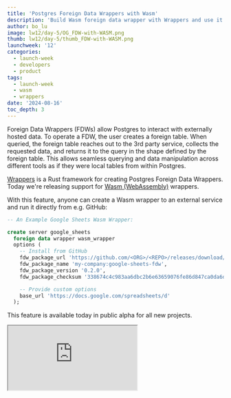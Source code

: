```yaml
---
title: 'Postgres Foreign Data Wrappers with Wasm'
description: 'Build Wasm foreign data wrapper with Wrappers and use it on Supabase'
author: bo_lu
image: lw12/day-5/OG_FDW-with-WASM.png
thumb: lw12/day-5/thumb_FDW-with-WASM.png
launchweek: '12'
categories:
  - launch-week
  - developers
  - product
tags:
  - launch-week
  - wasm
  - wrappers
date: '2024-08-16'
toc_depth: 3
---
```


Foreign Data Wrappers (FDWs) allow Postgres to interact with externally hosted data. To operate a FDW, the user creates a foreign table. When queried, the foreign table reaches out to the 3rd party service, collects the requested data, and returns it to the query in the shape defined by the foreign table. This allows seamless querying and data manipulation across different tools as if they were local tables from within Postgres.

[Wrappers](https://github.com/supabase/wrappers) is a Rust framework for creating Postgres Foreign Data Wrappers. Today we're releasing support for [Wasm (WebAssembly)](https://webassembly.org/) wrappers.

With this feature, anyone can create a Wasm wrapper to an external service and run it directly from e.g. GitHub:

```sql
-- An Example Google Sheets Wasm Wrapper:

create server google_sheets
  foreign data wrapper wasm_wrapper
  options (
    -- Install from GitHub
    fdw_package_url 'https://github.com/<ORG>/<REPO>/releases/download/v0.2.0/google_sheets_fdw.wasm',
    fdw_package_name 'my-company:google-sheets-fdw',
    fdw_package_version '0.2.0',
    fdw_package_checksum '338674c4c983aa6dbc2b6e63659076fe86d847ca0da6d57a61372b44e0fe4ac9',

	-- Provide custom options
	base_url 'https://docs.google.com/spreadsheets/d'
  );
```

This feature is available today in public alpha for all new projects.

<div className="video-container">
  <iframe
    className="w-full"
    src="https://www.youtube-nocookie.com/embed/wCwEWR4k0no"
    title="Build Wasm foreign data wrapper with Wrappers and use it on Supabase"
    allow="accelerometer; autoplay; clipboard-write; encrypted-media; fullscreen; gyroscope; picture-in-picture; web-share"
    allowfullscreen
  />
</div>

## What are Foreign Data Wrappers?

[Foreign Data Wrappers (FDW)](https://wiki.postgresql.org/wiki/Foreign_data_wrappers) are a powerful feature of Postgres that allows you to connect to and query external data sources as if they were regular tables.

<div>
  <Img
    alt="Foreign Data Wrappers"
    src={{
      light: '/images/blog/lw12/day-5/FDW--light.png',
      dark: '/images/blog/lw12/day-5/FDW.png',
    }}
  />
</div>

[Wrappers](https://github.com/supabase/wrappers) is an open source project that simplifies the creation of Postgres Foreign Data Wrappers using [Rust](https://www.rust-lang.org/).

## Why WebAssembly?

[WebAssembly (Wasm)](https://webassembly.org/) is a binary instruction format that enables secure and high-performance execution of code on the web. It is originally designed for web browsers, but now can also be used in server-side environments like Postgres.

Here's how the Wasm FDW benefits us:

- **Improved Security:** Wasm's sandboxed execution runtime with minimum interfaces enhances the security of FDW.
- **Simplified Development:** Developers can use [Rust](https://www.rust-lang.org/) to create complex FDWs without diving deep into Postgres internal API.
- **Simplified Distribution:** Easily distribute your Wasm FDW through any URL-accessible storage (such as GitHub or S3).
- **Enhanced Performance:** Wasm's near-native speed ensures FDWs operate with minimal overhead.
- **Increased Modularity:** Each Wasm FDW is an isolated package which is dynamically loaded and executed by Wrappers individually.

## Architecture

To better understand how the Wasm FDW works, let's take a look at the architecture:

<div>
  <Img
    alt="Wasm FDW architecture"
    src={{
      light: '/images/blog/lw12/day-5/FDW-architecture--light.png',
      dark: '/images/blog/lw12/day-5/FDW-architecture.png',
    }}
  />
</div>

The above diagram illustrates the key components and how they interact:

1. **Supabase Wrappers Extension (Host):** This is the core component that runs within Postgres. It includes below modules:
   - **Wasm Runtime:** Provides runtime environment to executes the Wasm FDW package.
   - **HTTP Interface:** Manages communication with external data sources through HTTP.
   - **Utilities:** Helper tools and functions to support FDW operations.
   - Other modules providing specific functionalities, such like JWT, stats and etc.
2. **Wasm FDWs (Guests):** Isolated, dynamically-loaded Wasm packages that perform data fetching and processing. They execute in a sandboxed environment to ensure security and performance. For example:
   - **Snowflake Wasm FDW:** A foreign data wrapper specifically designed to interact with [Snowflake](https://www.snowflake.com/).
   - **Paddle Wasm FDW:** Another FDW example, tailored for [Paddle](https://www.paddle.com/) integration.
3. **Web Storage:** Represents external storage services like [GitHub](https://github.com/) or [S3](https://aws.amazon.com/s3/), where Wasm packages can be publicly stored and downloaded from.
4. **External Data Source:** Various external systems which data is fetched from or pushed to, such as [Snowflake](https://www.snowflake.com/) and [Paddle](https://www.paddle.com/). Data is accessed using RESTful APIs.

## Data fetching

Wasm FDWs are loaded dynamically when the first request is made. The interaction flow is:

1. **Wasm download:** The Wasm FDWs are dynamically downloaded from web storage services, like GitHub or S3, and cached locally. This happens the first time the `SELECT` statement is initiated.
2. **Initialization and Execution:** Once downloaded, the Wasm FDWs are initialized and executed within the embedded Wasm runtime environment. This provides a secure, sandboxed execution environment that isolates the packages from the main Postgres system.
3. **Data Fetching via RESTful API:** The Wasm FDWs interact with their respective external data sources via RESTful APIs.
4. **Query Handling and Data Integration:** When a query is executed against a foreign table in Postgres, the Supabase Wrappers extension invokes the appropriate Wasm FDW, fetches data from the external source, processes it, and returns it to the Supabase Wrappers, which integrates it back into the Postgres query execution pipeline.

The Wasm FDW currently only supports data sources which have HTTP(s) based JSON API, other sources such like TCP/IP based DBMS or local files are not supported yet.

## Developing your own Wasm FDW

A major benefit of Wasm FDW is that you can build your own FDW and use it on Supabase. To get started, clone the [Postgres Wasm FDW [Template]](https://github.com/supabase-community/postgres-wasm-fdw). Building your own Wasm FDWs opens up a world of possibilities for integrating diverse data sources into Postgres.

Visit [Wrappers docs and guides](https://fdw.dev/guides/create-wasm-wrapper/) to learn more about how to develop a Wasm FDW.

<Admonition>

As the Wasm FDW can access external data sources, you should never install Wasm Wrappers from untrusted source. Always use official Supabase FDWs, or use sources which you have full visibility and control.

</Admonition>

## Try it now on Supabase

The Wasm FDW feature is available today on the Supabase platform. We have 2 new built-in Wasm FDWs: [Snowflake](https://supabase.com/docs/guides/database/extensions/wrappers/snowflake) and [Paddle](https://supabase.com/docs/guides/database/extensions/wrappers/paddle).

To get started, follow below steps:

1. Create a new Supabase project: [database.new](http://database.new)
2. Navigate to the [Database -> Wrappers](https://supabase.com/dashboard/project/_/database/wrappers) section and enable Wrappers.
3. Add `Snowflake` or `Paddle` wrapper, follow the instructions and create foreign tables.

<div>
  <Img
    alt="Supabase Dashboard Wrappers"
    src={{
      light: '/images/blog/lw12/day-5/dashboard-wrappers.png',
      dark: '/images/blog/lw12/day-5/dashboard-wrappers.png',
    }}
  />
</div>

We can also use SQL. Let's try, using the Paddle FDW as an example.

### Enable Wasm Wrappers

Inside the [SQL editor](https://supabase.com/dashboard/project/_/sql/new), enable the Wasm Wrapper feature:

```sql
-- install Wrappers extension
create extension if not exists wrappers with schema extensions;

-- create Wasm foreign data wrapper
create foreign data wrapper wasm_wrapper
  handler wasm_fdw_handler
  validator wasm_fdw_validator;
```

### Get your Paddle credentials

Sign up for [a sandbox account](https://developer.paddle.com/api-reference/overview#base-url) and [get API key](https://sandbox-vendors.paddle.com/authentication-v2) with Paddle.

### Save your Paddle credentials

Create a Paddle server in Postgres using the Wasm FDW created above:

```sql
-- create Paddle foreign server
create server paddle_server
  foreign data wrapper wasm_wrapper
  options (
    -- check all available versions at
    -- https://fdw.dev/catalog/paddle/#available-versions
    fdw_package_url 'https://github.com/supabase/wrappers/releases/download/wasm_paddle_fdw_v0.1.1/paddle_fdw.wasm',
    fdw_package_name 'supabase:paddle-fdw',
    fdw_package_version '0.1.1',
    fdw_package_checksum 'c5ac70bb2eef33693787b7d4efce9a83cde8d4fa40889d2037403a51263ba657',

    -- save your Paddle credentials
    api_url 'https://sandbox-api.paddle.com',
    api_key '<your Paddle sandbox API key>'
  );
```

### Set up your Foreign Tables

Create a table for Paddle data:

```sql
-- create dedicated schema for Paddle foreign tables
create schema if not exists paddle;

-- create foreign table
create foreign table paddle.customers (
  id text,
  name text,
  email text,
  status text,
  custom_data jsonb,
  created_at timestamp,
  updated_at timestamp,
  attrs jsonb
)
server paddle_server
options (
  object 'customers',
  rowid_column 'id'
);
```

### Query Paddle from Postgres

Now let's query the foreign table and check the result:

```sql
select id, name, email, status
from paddle.customers;
```

<div>
  <Img
    alt="Paddle FDW Output"
    src={{
      light: '/images/blog/lw12/day-5/paddle-fdw-output.png',
      dark: '/images/blog/lw12/day-5/paddle-fdw-output.png',
    }}
  />
</div>

That's it. Head over to the [Supabase Wrappers documentation](https://fdw.dev/) to find more detailed guides on setting up and using Wasm FDWs.

## Thanks to our community contributors

None of this innovation would have been possible without the relentless efforts and contributions of our vibrant community. We'd like to thank all the following developers for their contributions:

[Aayushya Vajpayee](https://github.com/AayushyaVajpayee), [Romain Graux](https://github.com/romaingrx)

Want to join the Supabase Wrappers community contributors? [Check out our contribution docs](https://fdw.dev/contributing/core/).
